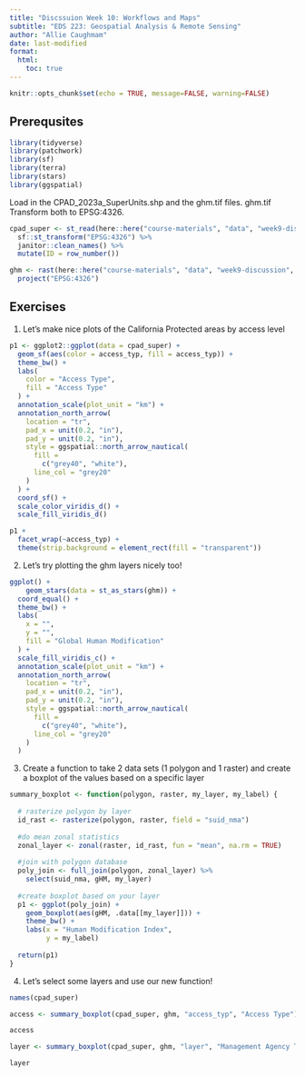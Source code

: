 ```yaml
---
title: "Discssuion Week 10: Workflows and Maps"
subtitle: "EDS 223: Geospatial Analysis & Remote Sensing"
author: "Allie Caughmam"
date: last-modified
format:
  html:
    toc: true
---
```


```r
knitr::opts_chunk$set(echo = TRUE, message=FALSE, warning=FALSE)
```


## Prerequsites 

```r
library(tidyverse)
library(patchwork)
library(sf)
library(terra)
library(stars)
library(ggspatial)
```

Load in the CPAD_2023a_SuperUnits.shp and the ghm.tif files. ghm.tif Transform both to EPSG:4326.

```r
cpad_super <- st_read(here::here("course-materials", "data", "week9-discussion", "CPAD_2023a_SuperUnits.shp"), quiet = TRUE) %>%
  sf::st_transform("EPSG:4326") %>%
  janitor::clean_names() %>%
  mutate(ID = row_number())

ghm <- rast(here::here("course-materials", "data", "week9-discussion", "gHM_masked.tif")) %>%
  project("EPSG:4326")
```

## Exercises

1. Let’s make nice plots of the California Protected areas by access level

```r
p1 <- ggplot2::ggplot(data = cpad_super) +
  geom_sf(aes(color = access_typ, fill = access_typ)) +
  theme_bw() +
  labs(
    color = "Access Type",
    fill = "Access Type"
  ) +
  annotation_scale(plot_unit = "km") +
  annotation_north_arrow(
    location = "tr",
    pad_x = unit(0.2, "in"),
    pad_y = unit(0.2, "in"),
    style = ggspatial::north_arrow_nautical(
      fill =
        c("grey40", "white"),
      line_col = "grey20"
    )
  ) +
  coord_sf() +
  scale_color_viridis_d() +
  scale_fill_viridis_d()
```

```r
p1 +
  facet_wrap(~access_typ) +
  theme(strip.background = element_rect(fill = "transparent"))
```

2. Let's try plotting the ghm layers nicely too!

```r
ggplot() +
    geom_stars(data = st_as_stars(ghm)) +
  coord_equal() +
  theme_bw() +
  labs(
    x = "",
    y = "",
    fill = "Global Human Modification"
  ) +
  scale_fill_viridis_c() +
  annotation_scale(plot_unit = "km") +
  annotation_north_arrow(
    location = "tr",
    pad_x = unit(0.2, "in"),
    pad_y = unit(0.2, "in"),
    style = ggspatial::north_arrow_nautical(
      fill =
        c("grey40", "white"),
      line_col = "grey20"
    )
  )
```

3. Create a function to take 2 data sets (1 polygon and 1 raster) and create a boxplot of the values based on a specific layer

```r
summary_boxplot <- function(polygon, raster, my_layer, my_label) {
  
  # rasterize polygon by layer
  id_rast <- rasterize(polygon, raster, field = "suid_nma")
  
  #do mean zonal statistics
  zonal_layer <- zonal(raster, id_rast, fun = "mean", na.rm = TRUE)
  
  #join with polygon database
  poly_join <- full_join(polygon, zonal_layer) %>% 
    select(suid_nma, gHM, my_layer)
  
  #create boxplot based on your layer
  p1 <- ggplot(poly_join) +
    geom_boxplot(aes(gHM, .data[[my_layer]])) +
    theme_bw() +
    labs(x = "Human Modification Index", 
         y = my_label)
  
  return(p1)
}
```

4. Let's select some layers and use our new function!

```r
names(cpad_super)
```

```r
access <- summary_boxplot(cpad_super, ghm, "access_typ", "Access Type")

access
```

```r
layer <- summary_boxplot(cpad_super, ghm, "layer", "Management Agency Type")

layer
```
